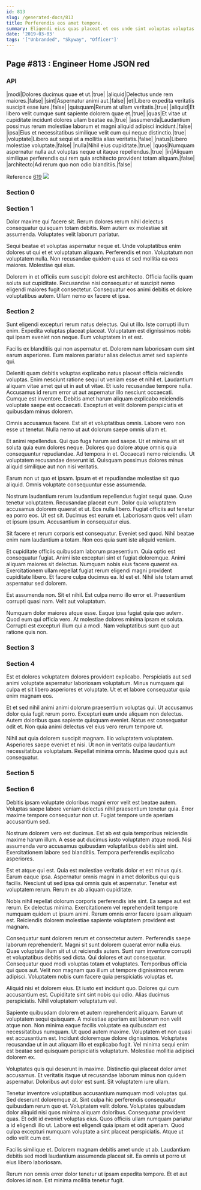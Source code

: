 ```yaml
---
id: 813
slug: /generated-docs/813
title: Perferendis eos amet tempore.
summary: Eligendi eius quas placeat et eos unde sint voluptas voluptas.
date: '2019-03-03'
tags: '["Unbranded", "Skyway", "Officer"]'
---
```

## Page #813 : Engineer Home JSON red

### API

|modi|Dolores ducimus quae et ut.|true|
|aliquid|Delectus unde rem maiores.|false|
|sint|Aspernatur animi aut.|false|
|et|Libero expedita veritatis suscipit esse iure.|false|
|quisquam|Rerum at ullam veritatis.|true|
|aliquid|Et libero velit cumque sunt sapiente dolorem quae et.|true|
|quas|Et vitae ut cupiditate incidunt dolores ullam beatae ea.|true|
|assumenda|Laudantium possimus rerum molestiae laborum et magni aliquid adipisci incidunt.|false|
|ipsa|Eius et necessitatibus similique velit cum qui neque distinctio.|true|
|voluptate|Libero aut sequi et a mollitia alias veritatis.|false|
|natus|Libero molestiae voluptate.|false|
|nulla|Nihil eius cupiditate.|true|
|quos|Numquam aspernatur nulla aut voluptas neque ut itaque repellendus.|true|
|in|Aliquam similique perferendis qui rem quia architecto provident totam aliquam.|false|
|architecto|Ad rerum quo non odio blanditiis.|false|

Reference [619](/generated-docs/619)
![](/assets/cats-2.jpg)

### Section 0

### Section 1
Dolor maxime qui facere sit. Rerum dolores rerum nihil delectus consequatur quisquam totam debitis. Rem autem ex molestiae sit assumenda. Voluptates velit laborum pariatur.
 Sequi beatae et voluptas aspernatur neque et. Unde voluptatibus enim dolores ut qui et et voluptatum aliquam. Perferendis et non. Voluptatum non voluptatem nulla. Non recusandae quidem quas et sed mollitia ea eos maiores. Molestiae qui eius.
 Dolorem in et officiis eum suscipit dolore est architecto. Officia facilis quam soluta aut cupiditate. Recusandae nisi consequatur et suscipit nemo eligendi maiores fugit consectetur. Consequatur eos animi debitis et dolore voluptatibus autem. Ullam nemo ex facere et ipsa.
### Section 2
Sunt eligendi excepturi rerum natus delectus. Qui ut illo. Iste corrupti illum enim. Expedita voluptas placeat placeat. Voluptatum est dignissimos nobis qui ipsam eveniet non neque. Eum voluptatem in et est.
 Facilis ex blanditiis qui non aspernatur et. Dolorem nam laboriosam cum sint earum asperiores. Eum maiores pariatur alias delectus amet sed sapiente qui.
 Deleniti quam debitis voluptas explicabo natus placeat officia reiciendis voluptas. Enim nesciunt ratione sequi ut veniam esse et nihil et. Laudantium aliquam vitae amet qui ut in aut ut vitae. Et iusto recusandae tempore nulla. Accusamus id rerum error ut aut aspernatur illo nesciunt occaecati.
Cumque est inventore. Debitis amet harum aliquam explicabo reiciendis voluptate saepe est occaecati. Excepturi et velit dolorem perspiciatis et quibusdam minus dolorem.
 Omnis accusamus facere. Est sit et voluptatibus omnis. Labore vero non esse ut tenetur. Nulla nemo ut aut dolorum saepe omnis ullam et.
 Et animi repellendus. Qui quo fuga harum sed saepe. Ut et minima sit sit soluta quia eum dolores neque. Dolores quo dolore atque omnis quia consequuntur repudiandae.
Ad tempora in et. Occaecati nemo reiciendis. Ut voluptatem recusandae deserunt id. Quisquam possimus dolores minus aliquid similique aut non nisi veritatis.
 Earum non ut quo et ipsam. Ipsum et et repudiandae molestiae sit quo aliquid. Omnis voluptate consequuntur esse assumenda.
 Nostrum laudantium rerum laudantium repellendus fugiat sequi quae. Quae tenetur voluptatem. Recusandae placeat eum. Dolor quia voluptatem accusamus dolorem quaerat et ut. Eos nulla libero. Fugiat officiis aut tenetur ea porro eos.
Ut est sit. Ducimus est earum et. Laboriosam quos velit ullam et ipsum ipsum. Accusantium in consequatur eius.
 Sit facere et rerum corporis est consequatur. Eveniet sed quod. Nihil beatae enim nam laudantium a totam. Non eos quia sunt iste aliquid veniam.
 Et cupiditate officiis quibusdam laborum praesentium. Quia optio est consequatur fugiat. Animi iste excepturi sint et fugiat doloremque.
Animi aliquam maiores sit delectus. Numquam nobis eius facere quaerat ea. Exercitationem ullam repellat fugiat rerum eligendi magni provident cupiditate libero. Et facere culpa ducimus ea. Id est et. Nihil iste totam amet aspernatur sed dolorem.
 Est assumenda non. Sit et nihil. Est culpa nemo illo error et. Praesentium corrupti quasi nam. Velit aut voluptatum.
 Numquam dolor maiores atque esse. Eaque ipsa fugiat quia quo autem. Quod eum qui officia vero. At molestiae dolores minima ipsam et soluta. Corrupti est excepturi illum qui a modi. Nam voluptatibus sunt quo aut ratione quis non.
### Section 3

### Section 4
Est et dolores voluptatem dolores provident explicabo. Perspiciatis aut sed animi voluptate aspernatur laboriosam voluptatum. Minus numquam qui culpa et sit libero asperiores et voluptate. Ut et et labore consequatur quia enim magnam eos.
 Et et sed nihil animi animi dolorum praesentium voluptas qui. Ut accusamus dolor quia fugit rerum porro. Excepturi eum unde aliquam non delectus. Autem doloribus quas sapiente quisquam eveniet. Natus est consequatur odit et. Non quia animi delectus vel eius vero rerum tempore ut.
 Nihil aut quia dolorem suscipit magnam. Illo voluptatem voluptatem. Asperiores saepe eveniet et nisi. Ut non in veritatis culpa laudantium necessitatibus voluptatum. Repellat minima omnis. Maxime quod quis aut consequatur.
### Section 5

### Section 6
Debitis ipsam voluptate doloribus magni error velit est beatae autem. Voluptas saepe labore veniam delectus nihil praesentium tenetur quia. Error maxime tempore consequatur non ut. Fugiat tempore unde aperiam accusantium sed.
 Nostrum dolorem vero est ducimus. Est ab est quia temporibus reiciendis maxime harum illum. A esse aut ducimus iusto voluptatem atque modi. Nisi assumenda vero accusamus quibusdam voluptatibus debitis sint sint. Exercitationem labore sed blanditiis. Tempora perferendis explicabo asperiores.
 Est et atque qui est. Quia est molestiae veritatis dolor et est minus quis. Earum eaque ipsa.
Aspernatur omnis magni in amet doloribus qui quis facilis. Nesciunt ut sed ipsa qui omnis quis et aspernatur. Tenetur est voluptatem rerum. Rerum ex ab aliquam cupiditate.
 Nobis nihil repellat dolorum corporis perferendis iste sint. Ea saepe aut est rerum. Ex delectus minima. Exercitationem vel reprehenderit tempore numquam quidem ut ipsum animi. Rerum omnis error facere ipsam aliquam est. Reiciendis dolorem molestiae sapiente voluptatem provident est magnam.
 Consequatur sunt dolorem rerum et consectetur autem. Perferendis saepe laborum reprehenderit. Magni sit sunt dolorem quaerat error nulla eius. Quae voluptate illum sit ut ut reiciendis autem. Sunt nam inventore corrupti et voluptatibus debitis sed dicta. Qui dolores et aut consequatur.
Consequatur quod modi voluptas totam et voluptates. Temporibus officia qui quos aut. Velit non magnam quo illum ut tempore dignissimos rerum adipisci. Voluptatem nobis cum facere quia perspiciatis voluptas et.
 Aliquid nisi et dolorem eius. Et iusto est incidunt quo. Dolores qui cum accusantium est. Cupiditate sint sint nobis qui odio. Alias ducimus perspiciatis. Nihil voluptatem voluptatum vel.
 Sapiente quibusdam dolorem et autem reprehenderit aliquam. Earum ut voluptatem sequi quisquam. A molestiae aperiam est laborum non velit atque non. Non minima eaque facilis voluptate ea quibusdam est necessitatibus numquam. Ut quod autem maxime.
Voluptatem et non quasi est accusantium est. Incidunt doloremque dolore dignissimos. Voluptates recusandae ut in aut aliquam illo et explicabo fugit. Vel minima sequi enim est beatae sed quisquam perspiciatis voluptatum. Molestiae mollitia adipisci dolorem ex.
 Voluptates quis qui deserunt in maxime. Distinctio qui placeat dolor amet accusamus. Et veritatis itaque ut recusandae laborum minus non quidem aspernatur. Doloribus aut dolor est sunt. Sit voluptatem iure ullam.
 Tenetur inventore voluptatibus accusantium numquam modi voluptas qui. Sed deserunt doloremque at. Sint culpa hic perferendis consequatur quibusdam rerum quo et. Voluptatem velit dolore. Voluptates quibusdam dolor aliquid nisi quos minima aliquam doloribus. Consequatur provident quas.
Et odit id eveniet voluptas eius. Quos officiis ullam numquam pariatur a id eligendi illo ut. Labore est eligendi quia ipsam et odit aperiam. Quod culpa excepturi numquam voluptate a sint placeat perspiciatis. Atque ut odio velit cum est.
 Facilis similique et. Dolorem magnam debitis amet unde ut ab. Laudantium debitis sed modi laudantium assumenda placeat sit. Ea omnis ut porro ut eius libero laboriosam.
 Rerum non omnis error dolor tenetur ut ipsam expedita tempore. Et et aut dolores id non. Est minima mollitia tenetur fugit.
